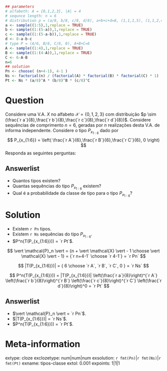 ```r
## parameters
# alfabeth: A = {0,1,2,3}, |A| = 4
# sequnce length: n = 6 
# distribution p = (a/8, b/8, c/8, d/8), a+b+c+d=8, (1,1,1,5), (1,1,2,4), (1,1,3,3), (1,2,2,3), (2,2,2,2)
a <- sample((1:5),1,replace = TRUE)
b <- sample((1:(5-a)),1,replace = TRUE)
c <- sample((1:(5-a-b)),1,replace = TRUE)
d <- 8-a-b-c
# type P = (A/6, B/6, C/6, 0), A+B+C=6
A <- sample((1:4),1,replace = TRUE)
B <- sample((1:(4-A)),1,replace = TRUE)
C <- 6-A-B
n=6
## solution
Pn <- choose( (n+4-1), 4-1 )
Ns <- factorial(n) / (factorial(A) * factorial(B) * factorial(C) * 1) 
Pt <- Ns * (a/8)^A * (b/8)^B * (c/8)^C
```

Question
========
Considere uma V.A. $X$ no alfabeto $\mathcal{X} = \{0,1,2,3\}$ com distribuição 
$p \sim (\frac{`r a`}{8},\frac{`r b`}{8},\frac{`r c`}{8},\frac{`r d`}{8})$. 
Considere sequências de comprimento $n=6$, geradas por $n$ realizações desta V.A. de informa independente.
Considere o tipo $P_{x_{1:6}}$ dado por
$$
P_{x_{1:6}} = \left( \frac{`r A`}{6},\frac{`r B`}{6},\frac{`r C`}{6}, 0 \right)
$$
Responda as seguintes perguntas:

Answerlist
---------------
* Quantos tipos existem?
* Quantas sequências do tipo $P_{x_{1:6}}$ existem?
* Qual é a probabilidade da classe de tipo para o tipo $P_{x_{1:6}}$?

Solution
========

* Existem `r Pn` tipos.
* Existem `r Ns` sequências do tipo $P_{x_{1:6}}$.
* $P^n(T(P_{x_{1:6}})) = `r Pt`$.

$$
\vert \mathcal{P}_n \vert = {n + \vert \mathcal{X} \vert - 1 \choose \vert \mathcal{X} \vert - 1} = {`r n+4-1` \choose `r 4-1`} = `r Pn`
$$

$$
|T(P_{x_{1:6}})| = { 6 \choose `r A`, `r B`, `r C`, 0 } = `r Ns`
$$

$$
P^n(T(P_{x_{1:6}})) = |T(P_{x_{1:6}})| \left(\frac{`r a`}{8}\right)^{`r A`} \left(\frac{`r b`}{8}\right)^{`r B`} \left(\frac{`r c`}{8}\right)^{`r C`} \left(\frac{`r d`}{8}\right)^0 = `r Pt`
$$


Answerlist
----------
* $\vert \mathcal{P}_n \vert = `r Pn`$.
* $|T(P_{x_{1:6}})| = `r Ns`$.
* $P^n(T(P_{x_{1:6}})) = `r Pt`$.

Meta-information
================
extype: cloze
exclozetype: num|num|num
exsolution: `r fmt(Pn)`|`r fmt(Ns)`|`r fmt(Pt)`
exname: tipos-classe
extol: 0.001
expoints: 1|1|1

